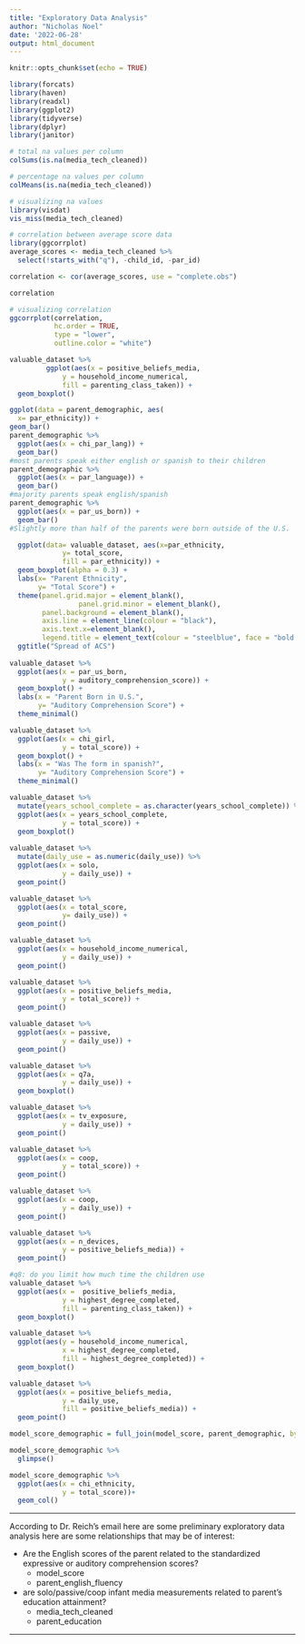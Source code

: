 ```yaml
---
title: "Exploratory Data Analysis"
author: "Nicholas Noel"
date: '2022-06-28'
output: html_document
---
```


```r
knitr::opts_chunk$set(echo = TRUE)
```

```r
library(forcats)
library(haven)
library(readxl)
library(ggplot2)
library(tidyverse)
library(dplyr)
library(janitor)

```



```r
# total na values per column
colSums(is.na(media_tech_cleaned))

# percentage na values per column
colMeans(is.na(media_tech_cleaned))
```

```r
# visualizing na values
library(visdat)
vis_miss(media_tech_cleaned)
```

```r
# correlation between average score data
library(ggcorrplot)
average_scores <- media_tech_cleaned %>% 
  select(!starts_with("q"), -child_id, -par_id)

correlation <- cor(average_scores, use = "complete.obs")

correlation
```

```r
# visualizing correlation
ggcorrplot(correlation,
           hc.order = TRUE,
           type = "lower",
           outline.color = "white")

```

```r
valuable_dataset %>% 
         ggplot(aes(x = positive_beliefs_media,
             y = household_income_numerical,
             fill = parenting_class_taken)) +
  geom_boxplot()
```

```r
ggplot(data = parent_demographic, aes( 
  x= par_ethnicity)) +
geom_bar()
parent_demographic %>% 
  ggplot(aes(x = chi_par_lang)) + 
  geom_bar()
#most parents speak either english or spanish to their children
parent_demographic %>% 
  ggplot(aes(x = par_language)) + 
  geom_bar()
#majority parents speak english/spanish
parent_demographic %>% 
  ggplot(aes(x = par_us_born)) + 
  geom_bar()
#Slightly more than half of the parents were born outside of the U.S.
```

```r
  ggplot(data= valuable_dataset, aes(x=par_ethnicity, 
             y= total_score,
             fill = par_ethnicity)) +
  geom_boxplot(alpha = 0.3) +
  labs(x= "Parent Ethnicity",
       y= "Total Score") + 
  theme(panel.grid.major = element_blank(), 
                 panel.grid.minor = element_blank(),
        panel.background = element_blank(), 
        axis.line = element_line(colour = "black"),
        axis.text.x=element_blank(),
        legend.title = element_text(colour = "steelblue", face = "bold.italic",)) +
  ggtitle("Spread of ACS")
  
valuable_dataset %>% 
  ggplot(aes(x = par_us_born,
             y = auditory_comprehension_score)) + 
  geom_boxplot() +
  labs(x = "Parent Born in U.S.",
       y= "Auditory Comprehension Score") +
  theme_minimal()

valuable_dataset %>% 
  ggplot(aes(x = chi_girl,
             y = total_score)) + 
  geom_boxplot() +
  labs(x = "Was The form in spanish?",
       y= "Auditory Comprehension Score") +
  theme_minimal()

valuable_dataset %>% 
  mutate(years_school_complete = as.character(years_school_complete)) %>% 
  ggplot(aes(x = years_school_complete,
             y = total_score)) + 
  geom_boxplot()
   
valuable_dataset %>% 
  mutate(daily_use = as.numeric(daily_use)) %>% 
  ggplot(aes(x = solo, 
             y = daily_use)) +
  geom_point()

valuable_dataset %>%
  ggplot(aes(x = total_score,
             y= daily_use)) +
  geom_point()

valuable_dataset %>% 
  ggplot(aes(x = household_income_numerical,
             y = daily_use)) +
  geom_point()

valuable_dataset %>% 
  ggplot(aes(x = positive_beliefs_media,
             y = total_score)) + 
  geom_point()

valuable_dataset %>% 
  ggplot(aes(x = passive,
             y = daily_use)) + 
  geom_point()

valuable_dataset %>% 
  ggplot(aes(x = q7a,
             y = daily_use)) +
  geom_boxplot()

valuable_dataset %>% 
  ggplot(aes(x = tv_exposure,
             y = daily_use)) +
  geom_point()

valuable_dataset %>% 
  ggplot(aes(x = coop,
             y = total_score)) +
  geom_point()

valuable_dataset %>% 
  ggplot(aes(x = coop,
             y = daily_use)) +
  geom_point()

valuable_dataset %>% 
  ggplot(aes(x = n_devices,
             y = positive_beliefs_media)) + 
  geom_point()

#q8: do you limit how much time the children use 
valuable_dataset %>% 
  ggplot(aes(x =  positive_beliefs_media,
             y = highest_degree_completed,
             fill = parenting_class_taken)) +
  geom_boxplot()

valuable_dataset %>% 
  ggplot(aes(y = household_income_numerical,
             x = highest_degree_completed,
             fill = highest_degree_completed)) +
  geom_boxplot()

valuable_dataset %>% 
  ggplot(aes(x = positive_beliefs_media,
             y = daily_use,
             fill = positive_beliefs_media)) +
  geom_point()

```

```r
model_score_demographic = full_join(model_score, parent_demographic, by=c("child_id", "par_id"))
```

```r
model_score_demographic %>% 
  glimpse()
```

```r
model_score_demographic %>% 
  ggplot(aes(x = chi_ethnicity,
             y = total_score))+
  geom_col()
```

---

According to Dr. Reich's email here are some preliminary exploratory data analysis here are some relationships that may be of interest:

* Are the English scores of the parent related to the standardized expressive or auditory comprehension scores?
  + model_score
  + parent_english_fluency
  
* are solo/passive/coop infant media measurements related to parent's education attainment?
  + media_tech_cleaned
  + parent_education
  
---

